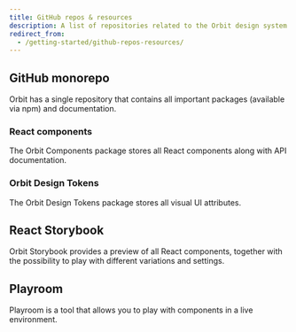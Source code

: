 ```yaml
---
title: GitHub repos & resources
description: A list of repositories related to the Orbit design system
redirect_from:
  - /getting-started/github-repos-resources/
---
```


## GitHub monorepo

Orbit has a single repository that contains all important packages
(available via npm) and documentation.

<FancyLink title="Orbit monorepo" href="https://github.com/kiwicom/orbit/" icon="github" />

### React components

The Orbit Components package stores all React components
along with API documentation.

<FancyLink
  title="Orbit Components"
  href="https://github.com/kiwicom/orbit/tree/master/packages/orbit-components"
  icon="github"
/>

### Orbit Design Tokens

The Orbit Design Tokens package stores all visual UI attributes.

<FancyLink
  title="Orbit Design Tokens"
  href="https://github.com/kiwicom/orbit/tree/master/packages/orbit-design-tokens"
  icon="github"
/>

## React Storybook

Orbit Storybook provides a preview of all React components,
together with the possibility to play with different variations and settings.

<FancyLink title="Orbit Storybook" href="https://kiwicom.github.io/orbit/" icon="storybook" />

## Playroom

Playroom is a tool that allows you to play with components in a live environment.

<FancyLink
  title="Orbit Playroom"
  href="https://kiwicom.github.io/orbit/playroom/"
  icon="playroom"
/>
